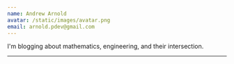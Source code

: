```yaml
---
name: Andrew Arnold
avatar: /static/images/avatar.png
email: arnold.pdev@gmail.com
---
```


I'm blogging about mathematics, engineering, and their intersection.

-----------------------------------